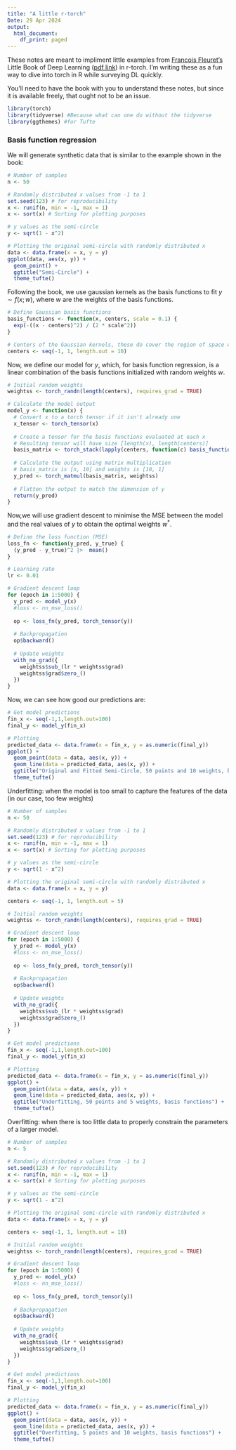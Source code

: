 ```yaml
---
title: "A little r-torch"
Date: 29 Apr 2024
output:
  html_document:
    df_print: paged
---
```


These notes are meant to impliment little examples from [Francois Fleuret's](https://fleuret.org/francois/index.html) Little Book of Deep Learning ([pdf link](https://fleuret.org/public/lbdl.pdf)) in r-torch. I'm writing these as a fun way to dive into torch in R while surveying DL quickly. 

You'll need to have the book with you to understand these notes, but since it is available freely, that ought not to be an issue.


```r
library(torch)
library(tidyverse) #Because what can one do without the tidyverse
library(ggthemes) #for Tufte
```

### Basis function regression

We will generate synthetic data that is similar to the example shown in the book:

```r
# Number of samples
n <- 50

# Randomly distributed x values from -1 to 1
set.seed(123) # for reproducibility
x <- runif(n, min = -1, max = 1)
x <- sort(x) # Sorting for plotting purposes

# y values as the semi-circle
y <- sqrt(1 - x^2)

# Plotting the original semi-circle with randomly distributed x
data <- data.frame(x = x, y = y)
ggplot(data, aes(x, y)) + 
  geom_point() + 
  ggtitle("Semi-Circle") +
  theme_tufte()
```

Following the book, we use gaussian kernels as the basis functions to fit $y \sim f(x;w)$, where $w$ are the weights of the basis functions.

```r
# Define Gaussian basis functions
basis_functions <- function(x, centers, scale = 0.1) {
  exp(-((x - centers)^2) / (2 * scale^2))
}

# Centers of the Gaussian kernels, these do cover the region of space we are interested in
centers <- seq(-1, 1, length.out = 10)
```

Now, we define our model for $y$, which, for basis function regression, is a linear combination of the basis functions initialized with random weights $w$. 

```r
# Initial random weights
weightss <- torch_randn(length(centers), requires_grad = TRUE)

# Calculate the model output
model_y <- function(x) {
  # Convert x to a torch tensor if it isn't already one
  x_tensor <- torch_tensor(x)
  
  # Create a tensor for the basis functions evaluated at each x
  # Resulting tensor will have size [length(x), length(centers)]
  basis_matrix <- torch_stack(lapply(centers, function(c) basis_functions(x_tensor, c)), dim = 2)
  
  # Calculate the output using matrix multiplication
  # basis_matrix is [n, 10] and weights is [10, 1]
  y_pred <- torch_matmul(basis_matrix, weightss)
  
  # Flatten the output to match the dimension of y
  return(y_pred)
}
```

Now,we will use gradient descent to minimise the MSE between the model and the real values of $y$ to obtain the optimal weights $w^*$. 

```r
# Define the loss function (MSE)
loss_fn <- function(y_pred, y_true) {
  (y_pred - y_true)^2 |>  mean()
}

# Learning rate
lr <- 0.01

# Gradient descent loop
for (epoch in 1:5000) {
  y_pred <- model_y(x)
  #loss <- nn_mse_loss()
  
  op <- loss_fn(y_pred, torch_tensor(y))
  
  # Backpropagation
  op$backward()
  
  # Update weights
  with_no_grad({
    weightss$sub_(lr * weightss$grad)
    weightss$grad$zero_()
  })
}
```

Now, we can see how good our predictions are:
```r
# Get model predictions
fin_x <- seq(-1,1,length.out=100)
final_y <- model_y(fin_x)

# Plotting
predicted_data <- data.frame(x = fin_x, y = as.numeric(final_y))
ggplot() +
  geom_point(data = data, aes(x, y)) +
  geom_line(data = predicted_data, aes(x, y)) +
  ggtitle("Original and Fitted Semi-Circle, 50 points and 10 weights, basis functions") +
  theme_tufte()

```

Underfitting: when the model is too small to capture the features of the data (in our case, too few weights)

```r
# Number of samples
n <- 50

# Randomly distributed x values from -1 to 1
set.seed(123) # for reproducibility
x <- runif(n, min = -1, max = 1)
x <- sort(x) # Sorting for plotting purposes

# y values as the semi-circle
y <- sqrt(1 - x^2)

# Plotting the original semi-circle with randomly distributed x
data <- data.frame(x = x, y = y)

centers <- seq(-1, 1, length.out = 5)

# Initial random weights
weightss <- torch_randn(length(centers), requires_grad = TRUE)

# Gradient descent loop
for (epoch in 1:5000) {
  y_pred <- model_y(x)
  #loss <- nn_mse_loss()
  
  op <- loss_fn(y_pred, torch_tensor(y))
  
  # Backpropagation
  op$backward()
  
  # Update weights
  with_no_grad({
    weightss$sub_(lr * weightss$grad)
    weightss$grad$zero_()
  })
}

# Get model predictions
fin_x <- seq(-1,1,length.out=100)
final_y <- model_y(fin_x)

# Plotting
predicted_data <- data.frame(x = fin_x, y = as.numeric(final_y))
ggplot() +
  geom_point(data = data, aes(x, y)) +
  geom_line(data = predicted_data, aes(x, y)) +
  ggtitle("Underfitting, 50 points and 5 weights, basis functions") +
  theme_tufte()
```

Overfitting: when there is too little data to properly constrain the parameters of a larger model.

```r
# Number of samples
n <- 5

# Randomly distributed x values from -1 to 1
set.seed(123) # for reproducibility
x <- runif(n, min = -1, max = 1)
x <- sort(x) # Sorting for plotting purposes

# y values as the semi-circle
y <- sqrt(1 - x^2)

# Plotting the original semi-circle with randomly distributed x
data <- data.frame(x = x, y = y)

centers <- seq(-1, 1, length.out = 10)

# Initial random weights
weightss <- torch_randn(length(centers), requires_grad = TRUE)

# Gradient descent loop
for (epoch in 1:5000) {
  y_pred <- model_y(x)
  #loss <- nn_mse_loss()
  
  op <- loss_fn(y_pred, torch_tensor(y))
  
  # Backpropagation
  op$backward()
  
  # Update weights
  with_no_grad({
    weightss$sub_(lr * weightss$grad)
    weightss$grad$zero_()
  })
}

# Get model predictions
fin_x <- seq(-1,1,length.out=100)
final_y <- model_y(fin_x)

# Plotting
predicted_data <- data.frame(x = fin_x, y = as.numeric(final_y))
ggplot() +
  geom_point(data = data, aes(x, y)) +
  geom_line(data = predicted_data, aes(x, y)) +
  ggtitle("Overfitting, 5 points and 10 weights, basis functions") +
  theme_tufte()
```